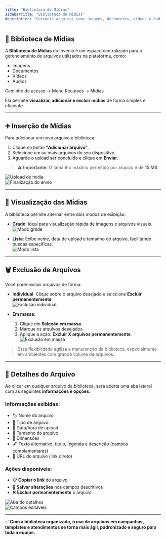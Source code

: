 ```yaml
---
title: "Biblioteca de Mídias"
sidebarTitle: "Biblioteca de Mídias"
description: "Gerencie arquivos como imagens, documentos, vídeos e áudios de forma centralizada e eficiente com a Biblioteca de Mídias do Invenio."
---
```


## 📁 Biblioteca de Mídias

A **Biblioteca de Mídias** do Invenio é um espaço centralizado para o gerenciamento de arquivos utilizados na plataforma, como:

- Imagens
- Documentos
- Vídeos
- Áudios

Caminho de acesso -> Menu Recursos -> Midias

Ela permite **visualizar, adicionar e excluir mídias** de forma simples e eficiente.

---

## ➕ Inserção de Mídias

Para adicionar um novo arquivo à biblioteca:

1. Clique no botão **"Adicionar arquivo"**.
2. Selecione um ou mais arquivos do seu dispositivo.
3. Aguarde o upload ser concluído e clique em **Enviar**.

> ⚠️ **Importante**: O tamanho máximo permitido por arquivo é de **15 MB**.

![Upload de mídia](https://robbublob.blob.core.windows.net/docs/addarquivo.png)  
![Finalização do envio](https://robbublob.blob.core.windows.net/docs/enviararquivo.png)

---

## 👀 Visualização das Mídias

A biblioteca permite alternar entre dois modos de exibição:

- **Grade**: Ideal para visualização rápida de imagens e arquivos visuais.  
  ![Modo grade](https://robbublob.blob.core.windows.net/docs/grade.png)

- **Lista**: Exibe nome, data de upload e tamanho do arquivo, facilitando buscas específicas.  
  ![Modo lista](https://robbublob.blob.core.windows.net/docs/lista.png)

---

## 🗑️ Exclusão de Arquivos

Você pode excluir arquivos de forma:

- **Individual**: Clique sobre o arquivo desejado e selecione **Excluir permanentemente**.  
  ![Exclusão individual](https://robbublob.blob.core.windows.net/docs/imgexcluir.png)

- **Em massa**:
  1. Clique em **Seleção em massa**.
  2. Marque os arquivos desejados.
  3. Aplique a ação: **Excluir X arquivos permanentemente**.  
  ![Exclusão em massa](https://robbublob.blob.core.windows.net/docs/selecmassa.png)

> Essa flexibilidade agiliza a manutenção da biblioteca, especialmente em ambientes com grande volume de arquivos.

---

## 📝 Detalhes do Arquivo

Ao clicar em qualquer arquivo da biblioteca, será aberta uma aba lateral com as seguintes **informações e opções**:

### Informações exibidas:
- 🏷️ Nome do arquivo  
- 📄 Tipo de arquivo  
- 📆 Data/hora de upload  
- 📏 Tamanho do arquivo  
- 📐 Dimensões  
- 🖋️ Texto alternativo, título, legenda e descrição (campos complementares)  
- 🔗 URL do arquivo (link direto)

### Ações disponíveis:
- 📋 **Copiar o link** do arquivo
- 💾 **Salvar alterações** nos campos descritivos
- ❌ **Excluir permanentemente** o arquivo

![Aba de detalhes](https://robbublob.blob.core.windows.net/docs/detarq.png)  
![Campos editáveis](https://robbublob.blob.core.windows.net/docs/camposedit.png)

---

✅ **Com a biblioteca organizada, o uso de arquivos em campanhas, templates e atendimentos se torna mais ágil, padronizado e seguro para toda a equipe.**


